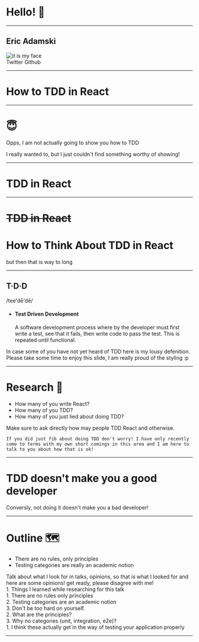 
<Head>
  <title>My Presentation</title>
  <meta name="twitter:card" content="summary_large_image" />
  <meta name="twitter:site" content="@zealigan" />
  <meta name="twitter:title" content="My Presentation" />
  <meta name="twitter:description" content="A really great presentation" />
  <meta name="twitter:image" content="https://example.com/card.png" />
</Head>

# Hello! 👋

---


<div
  style={{
    display: "flex",
    flexDirection: "column",
    alignItems: "center",
    justifyContent: "center",
    width: "100vw"
  }}
>
  <h2 style={{ margin: "1.5rem" }}> Eric Adamski </h2>
  <div
    style={{
      borderRadius: "50%",
      overflow: "hidden",
      boxSizing: "border-box",
      width: 450,
      height: 450
    }}
  >
    <Image
      style={{ width: "100%", height: "100%" }}
      src="https://avatars1.githubusercontent.com/u/6516758?s=460&v=4"
      alt="it is my face"
    />
  </div>
  <div
    style={{
      width: "25vw",
      marginTop: "1.5rem",
      display: "flex",
      alignItems: "center",
      justifyContent: "space-evenly"
    }}
  >
    <Link href="https://twitter.com/zealigan" style={{ color: "#55acee" }}>
      Twitter
    </Link>
    <Link href="https://github.com/ericadamski" style={{ color: "#171515" }}>
      Github
    </Link>
  </div>
</div>

---

# How to TDD in React

---

# 😇

<Notes>
Opps, I am not actually going to show you how to TDD

I really wanted to, but I just couldn't find something worthy of showing!

</Notes>

---

# TDD in React

---

# ~~TDD in React~~

# How to Think About TDD in React

<Notes>but then that is way to long</Notes>

---

<div
  style={{
    width: "50vw",
    display: "flex",
    flexDirection: "column",
    alignItems: "flexStart",
    textAlign: "left"
  }}
>
  <h2 style={{ margin: 0 }}>T·D·D</h2>
  <italics>/tee'dē'dē/</italics>
  <ul style={{ listStyle: "decimal" }}>
    <li>
      <h4 style={{ margin: 0 }}>Test Driven Development</h4>
      <p>
        A software development process where by the developer must first write a
        test, see that it fails, then write code to pass the test. This is
        repeated until functional.
      </p>
    </li>
  </ul>
</div>

<Notes>
  In case some of you have not yet heard of TDD here is my lousy defenition.
  Please take some time to enjoy this slide, I am really proud of the styling :p
</Notes>

---

# Research 📝

<ul>
  <Appear>
    <li>How many of you write React?</li>
    <li>How many of you TDD?</li>
    <li>How many of you just lied about doing TDD?</li>
  </Appear>
</ul>

<Notes>
    Make sure to ask directly how may people TDD React and otherwise.

    If you did just fib about doing TDD don't worry! I have only recently come to terms with my own short comings in this area and I am here to talk to you about how that is ok!

</Notes>

---

# TDD doesn't make you a good developer

<Notes>Conversly, not doing it doesn't make you a bad developer!</Notes>

---

# Outline 🗺

<ul>
  <Appear>
    <li>There are no rules, only principles</li>
    <li>Testing categories are really an academic notion</li>
  </Appear>
</ul>

<Notes>
  Talk about what I look for in talks, opinions, so that is what I looked for
  and here are some opinions! get ready, please disagree with me! <br />
  1. Things I learned while researching for this talk <br />
  1. There are no rules only principles <br />
  2. Testing categories are an academic notion <br />
  3. Don't be too hard on yourself. <br />
  2. What are the principles? <br />
  3. Why no categories (unit, integration, e2e)? <br />
  1. I think these actually get in the way of testing your application properly
</Notes>

---
